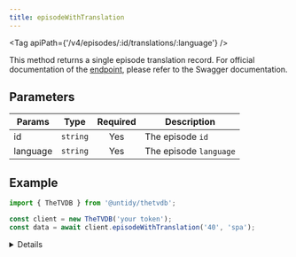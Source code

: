 ```yaml
---
title: episodeWithTranslation
---
```



<Tag apiPath={'/v4/episodes/:id/translations/:language'} />

This method returns a single episode translation record. For official documentation of the
[endpoint](https://thetvdb.github.io/v4-api/#/Episodes/getEpisodeTranslation), please refer to the Swagger
documentation.

## Parameters

| Params   | Type     | Required | Description            |
| -------- | -------- | :------: | ---------------------- |
| id       | `string` |   Yes    | The episode `id`       |
| language | `string` |   Yes    | The episode `language` |

## Example

```js {4}
import { TheTVDB } from '@untidy/thetvdb';

const client = new TheTVDB('your token');
const data = await client.episodeWithTranslation('40', 'spa');
```

<Details>

```js
{
  status: 'success',
  data: {
    name: 'El Baile',
    overview:
      'Buffy y Cordelia compiten por ser reina del baile, intentando ambas captar la ayuda de los demás. Paralelamente, un vampiro ha convocado a varios asesinos demoníacos, cuyo objetivo es matar a las Cazadoras.',
    language: 'spa',
  },
};
```

</Details>
